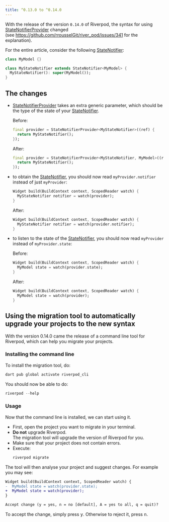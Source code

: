 ```yaml
---
title: ^0.13.0 to ^0.14.0
---
```


With the release of the version `0.14.0` of Riverpod, the syntax for using [StateNotifierProvider] changed  
(see https://github.com/rrousselGit/river_pod/issues/341 for the explanation).

For the entire article, consider the following [StateNotifier]:

```dart
class MyModel {}

class MyStateNotifier extends StateNotifier<MyModel> {
  MyStateNotifier(): super(MyModel());
}
```

## The changes

- [StateNotifierProvider] takes an extra generic parameter, which should be
  the type of the state of your [StateNotifier].

  Before:

  ```dart
  final provider = StateNotifierProvider<MyStateNotifier>((ref) {
    return MyStateNotifier();
  });
  ```

  After:

  ```dart
  final provider = StateNotifierProvider<MyStateNotifier, MyModel>((ref) {
    return MyStateNotifier();
  });
  ```

- to obtain the [StateNotifier], you should now read `myProvider.notifier` instead of just `myProvider`:

  ```dart
  Widget build(BuildContext context, ScopedReader watch) {
    MyStateNotifier notifier = watch(provider);
  }
  ```

  After:

  ```dart
  Widget build(BuildContext context, ScopedReader watch) {
    MyStateNotifier notifier = watch(provider.notifier);
  }
  ```

- to listen to the state of the [StateNotifier], you should now read `myProvider` instead of `myProvider.state`:

  Before:

  ```dart
  Widget build(BuildContext context, ScopedReader watch) {
    MyModel state = watch(provider.state);
  }
  ```

  After:

  ```dart
  Widget build(BuildContext context, ScopedReader watch) {
    MyModel state = watch(provider);
  }
  ```

## Using the migration tool to automatically upgrade your projects to the new syntax

With the version 0.14.0 came the release of a command line tool for Riverpod,
which can help you migrate your projects.

### Installing the command line

To install the migration tool, do:

```sh
dart pub global activate riverpod_cli
```

You should now be able to do:

```dart
riverpod --help
```

### Usage

Now that the command line is installed, we can start using it.

- First, open the project you want to migrate in your terminal.
- **Do not** upgrade Riverpod.  
  The migration tool will upgrade the version of Riverpod for you.
- Make sure that your project does not contain errors.
- Execute:
  ```sh
  riverpod migrate
  ```

The tool will then analyse your project and suggest changes. For example you may see:

```diff
Widget build(BuildContext context, ScopedReader watch) {
-  MyModel state = watch(provider.state);
+  MyModel state = watch(provider);
}

Accept change (y = yes, n = no [default], A = yes to all, q = quit)? 
```

To accept the change, simply press <kbd>y</kbd>. Otherwise to reject it, press <kbd>n</kbd>.


[statenotifierprovider]: https://pub.dev/documentation/riverpod/latest/riverpod/StateNotifierProvider-class.html
[statenotifier]: https://pub.dev/documentation/state_notifier/latest/state_notifier/StateNotifier-class.html
